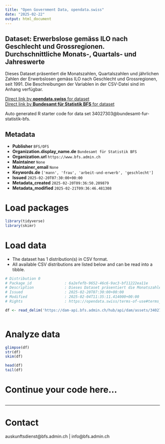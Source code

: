 ```yaml
---
title: "Open Government Data, opendata.swiss"
date: "2025-02-22"
output: html_document
---
```


## Dataset: Erwerbslose gemäss ILO nach Geschlecht und Grossregionen. Durchschnittliche Monats-, Quartals- und Jahreswerte

Dieses Dataset präsentiert die Monatszahlen, Quartalszahlen und jährlichen Zahlen der Erwerbslosen gemäss ILO nach Geschlecht und Grossregionen, seit 1991. Die Beschreibungen der Variablen in der CSV-Datei sind im Anhang verfügbar.

[Direct link by **opendata.swiss** for dataset](https://opendata.swiss/de/dataset/erwerbslose-gemass-ilo-nach-geschlecht-und-grossregionen-durchschnittliche-monats-quartals-und-13)<br>
[Direct link by **Bundesamt für Statistik BFS** for dataset](https://www.bfs.admin.ch/asset/de/ts-x-03.03.01.02)

Auto generated R starter code for data set 34027303@bundesamt-fur-statistik-bfs.

## Metadata

- **Publisher** `BFS/OFS`
- **Organization.display_name.de** `Bundesamt für Statistik BFS`
- **Organization.url** `https://www.bfs.admin.ch`
- **Maintainer** `None`
- **Maintainer_email** `None`
- **Keywords.de** `['mann', 'frau', 'arbeit-und-erwerb', 'geschlecht']`
- **Issued** `2025-02-20T07:30:00+00:00`
- **Metadata_created** `2025-02-20T09:36:50.209879`
- **Metadata_modified** `2025-02-21T09:36:46.481308`


# Load packages

```r

library(tidyverse)
library(skimr)

```

# Load data

-   The dataset has 1 distribution(s) in CSV format.
-   All available CSV distributions are listed below and can be read into a tibble.

```r

# Distribution 0
# Package_id               : 6a2efefb-9652-46c6-9ac3-bf11222ea11e
# Description              : Dieses Dataset präsentiert die Monatszahlen, Quartalszahlen und jährlichen Zahlen der Erwerbslosen gemäss ILO nach Geschlecht und Grossregionen, seit 1991. Die Beschreibungen der Variablen in der CSV-Datei sind im Anhang verfügbar.
# Issued                   : 2025-02-20T07:30:00+00:00
# Modified                 : 2025-02-04T11:35:11.414000+00:00
# Rights                   : https://opendata.swiss/terms-of-use#terms_by_ask

df <- read_delim('https://dam-api.bfs.admin.ch/hub/api/dam/assets/34027309/master')



```

# Analyze data

```r

glimpse(df)
str(df)
skim(df)

head(df)
tail(df)

```

# Continue your code here...

```r

```

------------------------------------------------------------------------

# Contact

auskunftsdienst@bfs.admin.ch | info@bfs.admin.ch
